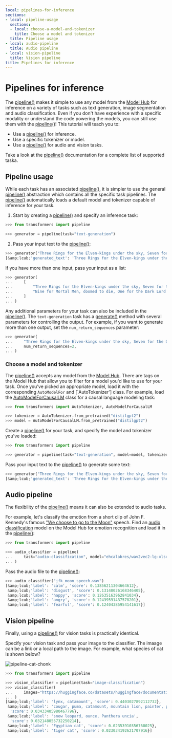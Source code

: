 ```yaml
---
local: pipelines-for-inference
sections:
- local: pipeline-usage
  sections:
  - local: choose-a-model-and-tokenizer
    title: Choose a model and tokenizer
  title: Pipeline usage
- local: audio-pipeline
  title: Audio pipeline
- local: vision-pipeline
  title: Vision pipeline
title: Pipelines for inference
---
```

<script>
</script>
<!--Copyright 2022 The HuggingFace Team. All rights reserved.

Licensed under the Apache License, Version 2.0 (the "License"); you may not use this file except in compliance with
the License. You may obtain a copy of the License at

http://www.apache.org/licenses/LICENSE-2.0

Unless required by applicable law or agreed to in writing, software distributed under the License is distributed on
an "AS IS" BASIS, WITHOUT WARRANTIES OR CONDITIONS OF ANY KIND, either express or implied. See the License for the
specific language governing permissions and limitations under the License.
-->

<h1 id="pipelines-for-inference">Pipelines for inference</h1>

The [pipeline()](/docs/transformers/pr_15529/en/main_classes/pipelines#transformers.pipeline) makes it simple to use any model from the [Model Hub](https://huggingface.co/models) for inference on a variety of tasks such as text generation, image segmentation and audio classification. Even if you don't have experience with a specific modality or understand the code powering the models, you can still use them with the [pipeline()](/docs/transformers/pr_15529/en/main_classes/pipelines#transformers.pipeline)! This tutorial will teach you to:

* Use a [pipeline()](/docs/transformers/pr_15529/en/main_classes/pipelines#transformers.pipeline) for inference.
* Use a specific tokenizer or model.
* Use a [pipeline()](/docs/transformers/pr_15529/en/main_classes/pipelines#transformers.pipeline) for audio and vision tasks.

<Tip>

Take a look at the [pipeline()](/docs/transformers/pr_15529/en/main_classes/pipelines#transformers.pipeline) documentation for a complete list of supported taska.

</Tip>

<h2 id="pipeline-usage">Pipeline usage</h2>

While each task has an associated [pipeline()](/docs/transformers/pr_15529/en/main_classes/pipelines#transformers.pipeline), it is simpler to use the general [pipeline()](/docs/transformers/pr_15529/en/main_classes/pipelines#transformers.pipeline) abstraction which contains all the specific task pipelines. The [pipeline()](/docs/transformers/pr_15529/en/main_classes/pipelines#transformers.pipeline) automatically loads a default model and tokenizer capable of inference for your task. 

1. Start by creating a [pipeline()](/docs/transformers/pr_15529/en/main_classes/pipelines#transformers.pipeline) and specify an inference task:

```py
>>> from transformers import pipeline

>>> generator = pipeline(task="text-generation")
```

2. Pass your input text to the [pipeline()](/docs/transformers/pr_15529/en/main_classes/pipelines#transformers.pipeline):

```py
>>> generator("Three Rings for the Elven-kings under the sky, Seven for the Dwarf-lords in their halls of stone")
[&amp;lcub;'generated_text': 'Three Rings for the Elven-kings under the sky, Seven for the Dwarf-lords in their halls of stone, Seven for the Iron-priests at the door to the east, and thirteen for the Lord Kings at the end of the mountain'}]
```

If you have more than one input, pass your input as a list:

```py
>>> generator(
...     [
...         "Three Rings for the Elven-kings under the sky, Seven for the Dwarf-lords in their halls of stone",
...         "Nine for Mortal Men, doomed to die, One for the Dark Lord on his dark throne",
...     ]
... )
```

Any additional parameters for your task can also be included in the [pipeline()](/docs/transformers/pr_15529/en/main_classes/pipelines#transformers.pipeline). The `text-generation` task has a [generate()](/docs/transformers/pr_15529/en/main_classes/model#transformers.generation_utils.GenerationMixin.generate) method with several parameters for controlling the output. For example, if you want to generate more than one output, set the `num_return_sequences` parameter:

```py
>>> generator(
...     "Three Rings for the Elven-kings under the sky, Seven for the Dwarf-lords in their halls of stone",
...     num_return_sequences=2,
... )
```

<h3 id="choose-a-model-and-tokenizer">Choose a model and tokenizer</h3>

The [pipeline()](/docs/transformers/pr_15529/en/main_classes/pipelines#transformers.pipeline) accepts any model from the [Model Hub](https://huggingface.co/models). There are tags on the Model Hub that allow you to filter for a model you'd like to use for your task. Once you've picked an appropriate model, load it with the corresponding `AutoModelFor` and [`AutoTokenizer'] class. For example, load the [AutoModelForCausalLM](/docs/transformers/pr_15529/en/model_doc/auto#transformers.AutoModelForCausalLM) class for a causal language modeling task:

```py
>>> from transformers import AutoTokenizer, AutoModelForCausalLM

>>> tokenizer = AutoTokenizer.from_pretrained("distilgpt2")
>>> model = AutoModelForCausalLM.from_pretrained("distilgpt2")
```

Create a [pipeline()](/docs/transformers/pr_15529/en/main_classes/pipelines#transformers.pipeline) for your task, and specify the model and tokenizer you've loaded:

```py
>>> from transformers import pipeline

>>> generator = pipeline(task="text-generation", model=model, tokenizer=tokenizer)
```

Pass your input text to the [pipeline()](/docs/transformers/pr_15529/en/main_classes/pipelines#transformers.pipeline) to generate some text:

```py
>>> generator("Three Rings for the Elven-kings under the sky, Seven for the Dwarf-lords in their halls of stone")
[&amp;lcub;'generated_text': 'Three Rings for the Elven-kings under the sky, Seven for the Dwarf-lords in their halls of stone, Seven for the Dragon-lords (for them to rule in a world ruled by their rulers, and all who live within the realm'}]
```

<h2 id="audio-pipeline">Audio pipeline</h2>

The flexibility of the [pipeline()](/docs/transformers/pr_15529/en/main_classes/pipelines#transformers.pipeline) means it can also be extended to audio tasks.

For example, let's classify the emotion from a short clip of John F. Kennedy's famous ["We choose to go to the Moon"](https://en.wikipedia.org/wiki/We_choose_to_go_to_the_Moon) speech. Find an [audio classification](https://huggingface.co/models?pipeline_tag=audio-classification) model on the Model Hub for emotion recognition and load it in the [pipeline()](/docs/transformers/pr_15529/en/main_classes/pipelines#transformers.pipeline):

```py
>>> from transformers import pipeline

>>> audio_classifier = pipeline(
...     task="audio-classification", model="ehcalabres/wav2vec2-lg-xlsr-en-speech-emotion-recognition"
... )
```

Pass the audio file to the [pipeline()](/docs/transformers/pr_15529/en/main_classes/pipelines#transformers.pipeline):

```py
>>> audio_classifier("jfk_moon_speech.wav")
[&amp;lcub;'label': 'calm', 'score': 0.13856211304664612},
 &amp;lcub;'label': 'disgust', 'score': 0.13148026168346405},
 &amp;lcub;'label': 'happy', 'score': 0.12635163962841034},
 &amp;lcub;'label': 'angry', 'score': 0.12439591437578201},
 &amp;lcub;'label': 'fearful', 'score': 0.12404385954141617}]
```

<h2 id="vision-pipeline">Vision pipeline</h2>

Finally, using a [pipeline()](/docs/transformers/pr_15529/en/main_classes/pipelines#transformers.pipeline) for vision tasks is practically identical.

Specify your vision task and pass your image to the classifier. The imaage can be a link or a local path to the image. For example, what species of cat is shown below?

![pipeline-cat-chonk](https://huggingface.co/datasets/huggingface/documentation-images/resolve/main/pipeline-cat-chonk.jpeg)

```py
>>> from transformers import pipeline

>>> vision_classifier = pipeline(task="image-classification")
>>> vision_classifier(
...     images="https://huggingface.co/datasets/huggingface/documentation-images/resolve/main/pipeline-cat-chonk.jpeg"
... )
[&amp;lcub;'label': 'lynx, catamount', 'score': 0.4403027892112732},
 &amp;lcub;'label': 'cougar, puma, catamount, mountain lion, painter, panther, Felis concolor',
  'score': 0.03433405980467796},
 &amp;lcub;'label': 'snow leopard, ounce, Panthera uncia',
  'score': 0.032148055732250214},
 &amp;lcub;'label': 'Egyptian cat', 'score': 0.02353910356760025},
 &amp;lcub;'label': 'tiger cat', 'score': 0.023034192621707916}]
```
